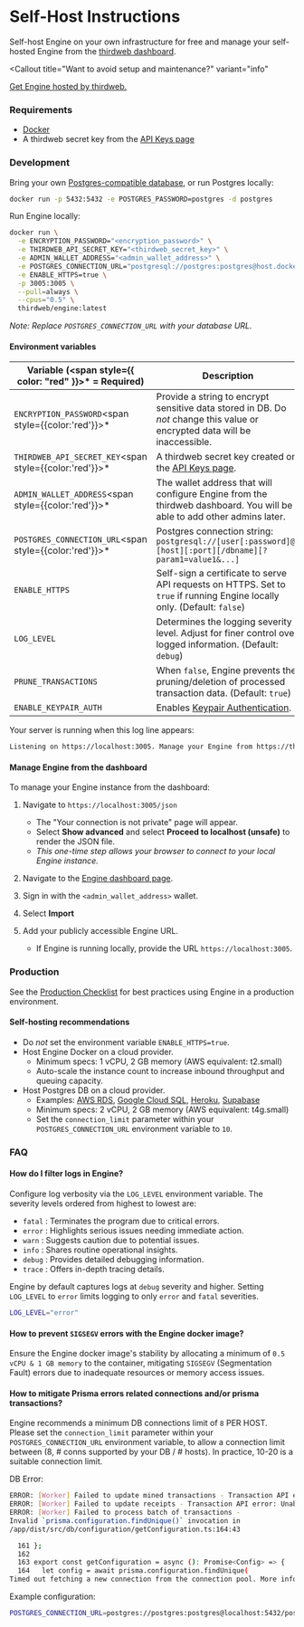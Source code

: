 
# Self-Host Instructions

Self-host Engine on your own infrastructure for free and manage your self-hosted Engine from the [thirdweb
dashboard](https://thirdweb.com/dashboard/engine).

<Callout
	title="Want to avoid setup and maintenance?"
	variant="info"
>

[Get Engine hosted by thirdweb.](https://thirdweb.com/dashboard/engine?requestCloudHosted)

</Callout>

### Requirements

- [Docker](https://docs.docker.com/get-docker/)
- A thirdweb secret key from the [API Keys page](https://thirdweb.com/dashboard/settings/api-keys)

### Development

Bring your own [Postgres-compatible database](https://www.postgresql.org/support/professional_hosting/), or run Postgres locally:

```bash
docker run -p 5432:5432 -e POSTGRES_PASSWORD=postgres -d postgres
```

Run Engine locally:

```bash
docker run \
  -e ENCRYPTION_PASSWORD="<encryption_password>" \
  -e THIRDWEB_API_SECRET_KEY="<thirdweb_secret_key>" \
  -e ADMIN_WALLET_ADDRESS="<admin_wallet_address>" \
  -e POSTGRES_CONNECTION_URL="postgresql://postgres:postgres@host.docker.internal:5432/postgres?sslmode=disable" \
  -e ENABLE_HTTPS=true \
  -p 3005:3005 \
  --pull=always \
  --cpus="0.5" \
  thirdweb/engine:latest
```

_Note: Replace `POSTGRES_CONNECTION_URL` with your database URL._

#### Environment variables

| Variable (<span style={{ color: "red" }}>\*</span> = Required) | Description                                                                                                                 |
| -------------------------------------------------------------- | --------------------------------------------------------------------------------------------------------------------------- |
| `ENCRYPTION_PASSWORD`<span style={{color:'red'}}>\*</span>     | Provide a string to encrypt sensitive data stored in DB. Do _not_ change this value or encrypted data will be inaccessible. |
| `THIRDWEB_API_SECRET_KEY`<span style={{color:'red'}}>\*</span> | A thirdweb secret key created on the [API Keys page](https://thirdweb.com/dashboard/settings/api-keys).                     |
| `ADMIN_WALLET_ADDRESS`<span style={{color:'red'}}>\*</span>    | The wallet address that will configure Engine from the thirdweb dashboard. You will be able to add other admins later.      |
| `POSTGRES_CONNECTION_URL`<span style={{color:'red'}}>\*</span> | Postgres connection string: `postgresql://[user[:password]@][host][:port][/dbname][?param1=value1&...]`                     |
| `ENABLE_HTTPS`                                                 | Self-sign a certificate to serve API requests on HTTPS. Set to `true` if running Engine locally only. (Default: `false`)    |
| `LOG_LEVEL`                                                    | Determines the logging severity level. Adjust for finer control over logged information. (Default: `debug`)                 |
| `PRUNE_TRANSACTIONS`                                           | When `false`, Engine prevents the pruning/deletion of processed transaction data. (Default: `true`)                         |
| `ENABLE_KEYPAIR_AUTH`                                          | Enables [Keypair Authentication](/engine/features/keypair-authentication).                                                  |

Your server is running when this log line appears:

```bash
Listening on https://localhost:3005. Manage your Engine from https://thirdweb.com/dashboard/engine.
```

#### Manage Engine from the dashboard

To manage your Engine instance from the dashboard:

1. Navigate to `https://localhost:3005/json`

   - The "Your connection is not private" page will appear.
   - Select **Show advanced** and select **Proceed to localhost (unsafe)** to render the JSON file.
   - _This one-time step allows your browser to connect to your local Engine instance._

1. Navigate to the [Engine dashboard page](https://thirdweb.com/dashboard/engine).
1. Sign in with the `<admin_wallet_address>` wallet.
1. Select **Import**
1. Add your publicly accessible Engine URL.
   - If Engine is running locally, provide the URL `https://localhost:3005`.

### Production

See the [Production Checklist](/engine/production-checklist#cloud-hosting) for best practices using Engine in a production environment.

#### Self-hosting recommendations

- Do _not_ set the environment variable `ENABLE_HTTPS=true`.
- Host Engine Docker on a cloud provider.
  - Minimum specs: 1 vCPU, 2 GB memory (AWS equivalent: t2.small)
  - Auto-scale the instance count to increase inbound throughput and queuing capacity.
- Host Postgres DB on a cloud provider.
  - Examples: [AWS RDS](https://aws.amazon.com/rds/postgresql/), [Google Cloud SQL](https://cloud.google.com/sql/docs/postgres), [Heroku](https://www.heroku.com/postgres), [Supabase](https://supabase.com/docs/guides/database/overview)
  - Minimum specs: 2 vCPU, 2 GB memory (AWS equivalent: t4g.small)
  - Set the `connection_limit` parameter within your `POSTGRES_CONNECTION_URL` environment variable to `10`.

### FAQ

#### How do I filter logs in Engine?

Configure log verbosity via the `LOG_LEVEL` environment variable.
The severity levels ordered from highest to lowest are:

- `fatal` : Terminates the program due to critical errors.
- `error` : Highlights serious issues needing immediate action.
- `warn` : Suggests caution due to potential issues.
- `info` : Shares routine operational insights.
- `debug` : Provides detailed debugging information.
- `trace` : Offers in-depth tracing details.

Engine by default captures logs at `debug` severity and higher. Setting `LOG_LEVEL` to `error` limits logging to only `error` and `fatal` severities.

```bash
LOG_LEVEL="error"
```

#### How to prevent `SIGSEGV` errors with the Engine docker image?

Ensure the Engine docker image's stability by allocating a minimum of `0.5 vCPU & 1 GB memory` to the container, mitigating `SIGSEGV` (Segmentation Fault) errors due to inadequate resources or memory access issues.

#### How to mitigate Prisma errors related connections and/or prisma transactions?

Engine recommends a minimum DB connections limit of `8` PER HOST. Please set the `connection_limit` parameter within your `POSTGRES_CONNECTION_URL` environment variable, to allow a connection limit between (8, # conns supported by your DB / # hosts). In practice, 10-20 is a suitable connection limit.

DB Error:

```bash
ERROR: [Worker] Failed to update mined transactions - Transaction API error: Unable to start a transaction in the given time.
ERROR: [Worker] Failed to update receipts - Transaction API error: Unable to start a transaction in the given time.
ERROR: [Worker] Failed to process batch of transactions -
Invalid `prisma.configuration.findUnique()` invocation in
/app/dist/src/db/configuration/getConfiguration.ts:164:43

  161 };
  162
  163 export const getConfiguration = async (): Promise<Config> => {
  164   let config = await prisma.configuration.findUnique(
Timed out fetching a new connection from the connection pool. More info: http://pris.ly/d/connection-pool (Current connection pool timeout: 10, connection limit: 3)
```

Example configuration:

```bash
POSTGRES_CONNECTION_URL=postgres://postgres:postgres@localhost:5432/postgres?connection_limit=10
```
